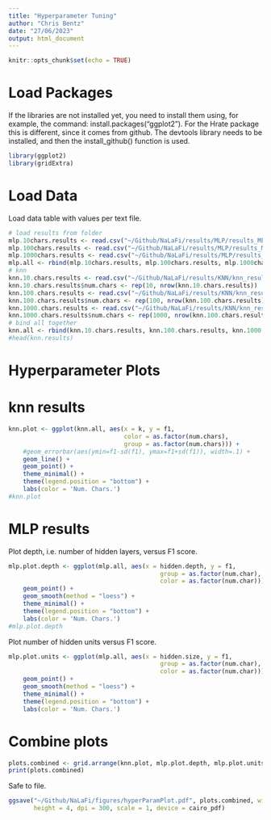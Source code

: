 ```yaml
---
title: "Hyperparameter Tuning"
author: "Chris Bentz"
date: "27/06/2023"
output: html_document
---
```


```r
knitr::opts_chunk$set(echo = TRUE)
```

# Load Packages
If the libraries are not installed yet, you need to install them using, for example, the command: install.packages("ggplot2"). For the Hrate package this is different, since it comes from github. The devtools library needs to be installed, and then the install_github() function is used.
```r
library(ggplot2)
library(gridExtra)
```

# Load Data
Load data table with values per text file. 
```r
# load results from folder
mlp.10chars.results <- read.csv("~/Github/NaLaFi/results/MLP/results_MLP_10chars_logistic_ce_rprop+.csv")
mlp.100chars.results <- read.csv("~/Github/NaLaFi/results/MLP/results_MLP_100chars_logistic_ce_rprop+.csv")
mlp.1000chars.results <- read.csv("~/Github/NaLaFi/results/MLP/results_MLP_1000chars_logistic_ce_rprop+.csv")
mlp.all <- rbind(mlp.10chars.results, mlp.100chars.results, mlp.1000chars.results)
# knn
knn.10.chars.results <- read.csv("~/Github/NaLaFi/results/KNN/knn_results_10.csv")
knn.10.chars.results$num.chars <- rep(10, nrow(knn.10.chars.results)) 
knn.100.chars.results <- read.csv("~/Github/NaLaFi/results/KNN/knn_results_100.csv")
knn.100.chars.results$num.chars <- rep(100, nrow(knn.100.chars.results)) 
knn.1000.chars.results <- read.csv("~/Github/NaLaFi/results/KNN/knn_results_1000.csv")
knn.1000.chars.results$num.chars <- rep(1000, nrow(knn.100.chars.results)) 
# bind all together
knn.all <- rbind(knn.10.chars.results, knn.100.chars.results, knn.1000.chars.results)
#head(knn.results)
```

# Hyperparameter Plots

# knn results
```r
knn.plot <- ggplot(knn.all, aes(x = k, y = f1, 
                                color = as.factor(num.chars), 
                                group = as.factor(num.chars))) + 
    #geom_errorbar(aes(ymin=f1-sd(f1), ymax=f1+sd(f1)), width=.1) +
    geom_line() + 
    geom_point() +
    theme_minimal() +
    theme(legend.position = "bottom") +
    labs(color = 'Num. Chars.')
#knn.plot
```

# MLP results
Plot depth, i.e. number of hidden layers, versus F1 score.
```r
mlp.plot.depth <- ggplot(mlp.all, aes(x = hidden.depth, y = f1,
                                          group = as.factor(num.char), 
                                          color = as.factor(num.char))) + 
    geom_point() +
    geom_smooth(method = "loess") +
    theme_minimal() +
    theme(legend.position = "bottom") +
    labs(color = 'Num. Chars.') 
#mlp.plot.depth
```

Plot number of hidden units versus F1 score.
```r
mlp.plot.units <- ggplot(mlp.all, aes(x = hidden.size, y = f1,
                                          group = as.factor(num.char), 
                                          color = as.factor(num.char))) +  
    geom_point() +
    geom_smooth(method = "loess") +
    theme_minimal() +
    theme(legend.position = "bottom") +
    labs(color = 'Num. Chars.') 
```

# Combine plots
```r
plots.combined <- grid.arrange(knn.plot, mlp.plot.depth, mlp.plot.units, ncol = 3)
print(plots.combined)
```

Safe to file.
```r
ggsave("~/Github/NaLaFi/figures/hyperParamPlot.pdf", plots.combined, width = 12, 
       height = 4, dpi = 300, scale = 1, device = cairo_pdf)
```

